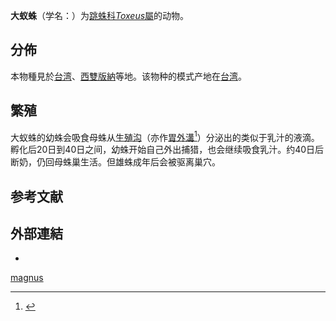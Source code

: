 {{noteTA|G1=LS}}
{{Speciesbox
| image = Myrmarachne magna male frontal 01.jpg
| genus = Toxeus
| species = magnus
| authority = (Saito, 1933){{r|id14787}}
| synonyms =
* ''Myrmarachne magna''<br>{{small|Saito, 1933}}
}}
'''大蚁蛛'''（学名：{{lang|la|''Toxeus magnus''}}）为[[跳蛛科|跳蛛科]][[Toxeus|''Toxeus''屬]]的动物{{r|id14787}}。

==分佈==
本物種見於[[台湾|台湾]]{{r|TaiBIF_312598|TaiBNET_312598}}、[[西雙版納|西雙版納]]等地。该物种的模式产地在[[台湾|台湾]]{{r|id14787}}。

==繁殖==
大蚁蛛的幼蛛会吸食母蛛从[[生殖沟|生殖沟]]（亦作[[胃外溝|胃外溝]]<ref name="icable">{{cite news |title=【大蟻蛛會餵哺子女】|publisher=有線新聞 |access-date=2018-12-10 |date=2018-12-10 |language=zh-yue}}</ref>）分泌出的类似于乳汁的液滴。孵化后20日到40日之间，幼蛛开始自己外出捕猎，也会继续吸食乳汁。约40日后断奶，仍回母蛛巢生活。但雄蛛成年后会被驱离巢穴{{r|Science|bjnews |standnews}}。

==参考文献==
{{reflist|refs=
<ref name='id14787'>{{cite web
| url =http://www.bioinfo.cn/db05/BjdwSpecies.php?action=view&id=14787
| deadurl =yes
| archiveurl =https://web.archive.org/web/20131203122335/http://www.bioinfo.cn/db05/BjdwSpecies.php?action=view&id=14787
| title =大蚁蛛
| work =《中国动物物种编目数据库》
| publisher =中国科学院微生物研究所
| author =中国科学院动物研究所
| access-date =2009-04-28
| archivedate =2013-12-03
}}</ref>
<ref name="Science">{{cite journal |last1=Chen |first1=Zhanqi |authorlink1=陳占起
|last2=Corlett |first2=Richard T. |last3=Jiao |first3=Xiaoguo |last4=Liu |first4=Sheng-Jie |last5=Charles-Dominique |first5=Tristan |last6=Zhang |first6=Shichang |last7=Li |first7=Huan |last8=Lai |first8=Ren |last9=Long |first9=Chengbo |last10=Quan |first10=Rui-Chang |title=Prolonged milk provisioning in a jumping spider |journal=''[[科学_(期刊)|Science]]'' |date=2018-11-29 |volume=362 |issue=6418 |pages=1052–1055 |doi=10.1126/science.aat3692 |language=en }}</ref>
<ref name="standnews">{{cite news |url=https://thestandnews.com/cosmos/%E8%9C%98%E8%9B%9B%E9%83%BD%E6%9C%89%E5%A5%B6-%E7%87%9F%E9%A4%8A%E6%98%AF%E7%89%9B%E5%A5%B6-4-%E5%80%8D/ |title=蜘蛛都有奶：營養是牛奶 4 倍！ |newspaper=《[[立場新聞|立場新聞]]》 |author=小肥波 |date=2018-11-30 |access-date=2018-12-01 |language=zh-hant |archive-date=2018-12-01 |archive-url=https://web.archive.org/web/20181201093706/https://thestandnews.com/cosmos/%E8%9C%98%E8%9B%9B%E9%83%BD%E6%9C%89%E5%A5%B6-%E7%87%9F%E9%A4%8A%E6%98%AF%E7%89%9B%E5%A5%B6-4-%E5%80%8D/ |dead-url=no }}</ref>
<ref name="TaiBIF_312598">{{TaiBIF | zh=大蟻蛛 | id=312598 | binomial=Myrmarachne magnus | authority=Saito, 1933 | access-date=2018-12-01 }}</ref>
<ref name="TaiBNET_312598">{{TaiBNET| zh=大蟻蛛 | id=312598 | binomial=Myrmarachne magnus | authority=Saito, 1933 | date=2009-09-26 | access-date=2018-12-01 }}</ref>
<ref name="bjnews">{{cite news |title=中国科学家最新发现 蜘蛛也能通过哺乳养育后代 |url=http://www.bjnews.com.cn/news/2018/11/30/526525.html |access-date=2018-11-30 |newspaper=[[新京报|新京报]] |date=2018-11-30 |archive-date=2020-12-04 |archive-url=https://web.archive.org/web/20201204021514/http://www.bjnews.com.cn/news/2018/11/30/526525.html |dead-url=no }}</ref>
}}

==外部連結==
*{{Wikispecies-inline|Myrmarachne magnus}}
{{Taxonbar}}

[[Category:蚁蛛属|magnus]]


{{蜘蛛小作品}}